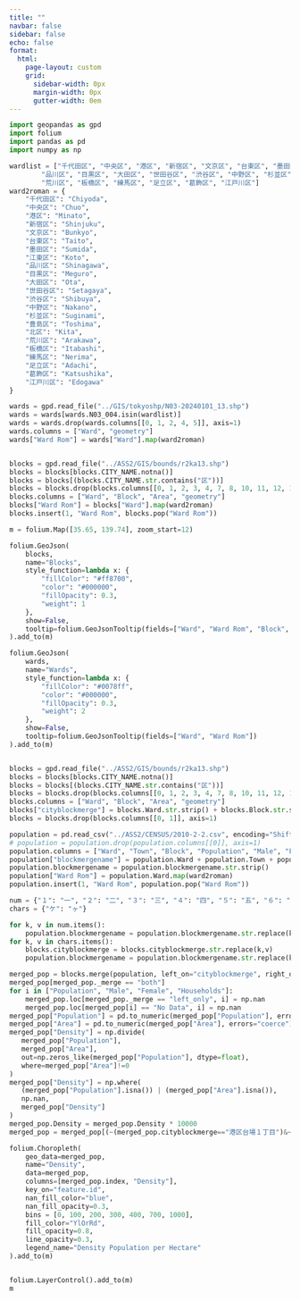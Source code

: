 ```yaml
---
title: ""
navbar: false
sidebar: false
echo: false
format:
  html:
    page-layout: custom
    grid:
      sidebar-width: 0px
      margin-width: 0px
      gutter-width: 0em
---
```

```python
import geopandas as gpd
import folium
import pandas as pd
import numpy as np

wardlist = ["千代田区", "中央区", "港区", "新宿区", "文京区", "台東区", "墨田区", "江東区", 
        "品川区", "目黒区", "大田区", "世田谷区", "渋谷区", "中野区", "杉並区", "豊島区", "北区", 
        "荒川区", "板橋区", "練馬区", "足立区", "葛飾区", "江戸川区"]
ward2roman = {
    "千代田区": "Chiyoda",
    "中央区": "Chuo",
    "港区": "Minato",
    "新宿区": "Shinjuku",
    "文京区": "Bunkyo",
    "台東区": "Taito",
    "墨田区": "Sumida",
    "江東区": "Koto",
    "品川区": "Shinagawa",
    "目黒区": "Meguro",
    "大田区": "Ota",
    "世田谷区": "Setagaya",
    "渋谷区": "Shibuya",
    "中野区": "Nakano",
    "杉並区": "Suginami",
    "豊島区": "Toshima",
    "北区": "Kita",
    "荒川区": "Arakawa",
    "板橋区": "Itabashi",
    "練馬区": "Nerima",
    "足立区": "Adachi",
    "葛飾区": "Katsushika",
    "江戸川区": "Edogawa"
}

wards = gpd.read_file("../GIS/tokyoshp/N03-20240101_13.shp")
wards = wards[wards.N03_004.isin(wardlist)]
wards = wards.drop(wards.columns[[0, 1, 2, 4, 5]], axis=1)
wards.columns = ["Ward", "geometry"]
wards["Ward Rom"] = wards["Ward"].map(ward2roman)


blocks = gpd.read_file("../ASS2/GIS/bounds/r2ka13.shp")
blocks = blocks[blocks.CITY_NAME.notna()]
blocks = blocks[(blocks.CITY_NAME.str.contains("区"))]
blocks = blocks.drop(blocks.columns[[0, 1, 2, 3, 4, 7, 8, 10, 11, 12, 13, 14, 15, 16, 17, 18, 19, 20, 21, 22, 23, 24, 25, 26, 27, 28]], axis=1)
blocks.columns = ["Ward", "Block", "Area", "geometry"]
blocks["Ward Rom"] = blocks["Ward"].map(ward2roman)
blocks.insert(1, "Ward Rom", blocks.pop("Ward Rom"))

m = folium.Map([35.65, 139.74], zoom_start=12)

folium.GeoJson(
    blocks,
    name="Blocks",
    style_function=lambda x: {
        "fillColor": "#ff8700",
        "color": "#000000",
        "fillOpacity": 0.3,
        "weight": 1
    }, 
    show=False,
    tooltip=folium.GeoJsonTooltip(fields=["Ward", "Ward Rom", "Block", "Area"])
).add_to(m)

folium.GeoJson(
    wards,
    name="Wards",
    style_function=lambda x: {
        "fillColor": "#0078ff",
        "color": "#000000",
        "fillOpacity": 0.3,
        "weight": 2
    },
    show=False,
    tooltip=folium.GeoJsonTooltip(fields=["Ward", "Ward Rom"])
).add_to(m)


blocks = gpd.read_file("../ASS2/GIS/bounds/r2ka13.shp")
blocks = blocks[blocks.CITY_NAME.notna()]
blocks = blocks[(blocks.CITY_NAME.str.contains("区"))]
blocks = blocks.drop(blocks.columns[[0, 1, 2, 3, 4, 7, 8, 10, 11, 12, 13, 14, 15, 16, 17, 18, 19, 20, 21, 22, 23, 24, 25, 26, 27, 28]], axis=1)
blocks.columns = ["Ward", "Block", "Area", "geometry"]
blocks["cityblockmerge"] = blocks.Ward.str.strip() + blocks.Block.str.strip()
blocks = blocks.drop(blocks.columns[[0, 1]], axis=1)

population = pd.read_csv("../ASS2/CENSUS/2010-2-2.csv", encoding="Shift-JIS")
# population = population.drop(population.columns[[0]], axis=1)
population.columns = ["Ward", "Town", "Block", "Population", "Male", "Female", "Households"]
population["blockmergename"] = population.Ward + population.Town + population.Block
population.blockmergename = population.blockmergename.str.strip()
population["Ward Rom"] = population.Ward.map(ward2roman)
population.insert(1, "Ward Rom", population.pop("Ward Rom"))

num = {"１": "一", "２": "二", "３": "三", "４": "四", "５": "五", "６": "六", "７": "七", "８": "八", "９": "九"}
chars = {"ケ": "ヶ"}

for k, v in num.items():
    population.blockmergename = population.blockmergename.str.replace(k,v)
for k, v in chars.items():
    blocks.cityblockmerge = blocks.cityblockmerge.str.replace(k,v)
    population.blockmergename = population.blockmergename.str.replace(k,v)

merged_pop = blocks.merge(population, left_on="cityblockmerge", right_on="blockmergename", how="outer",indicator=True)
merged_pop[merged_pop._merge == "both"]
for i in ["Population", "Male", "Female", "Households"]:
    merged_pop.loc[merged_pop._merge == "left_only", i] = np.nan 
    merged_pop.loc[merged_pop[i] == "No Data", i] = np.nan
merged_pop["Population"] = pd.to_numeric(merged_pop["Population"], errors="coerce")  
merged_pop["Area"] = pd.to_numeric(merged_pop["Area"], errors="coerce")
merged_pop["Density"] = np.divide(
   merged_pop["Population"], 
   merged_pop["Area"], 
   out=np.zeros_like(merged_pop["Population"], dtype=float), 
   where=merged_pop["Area"]!=0
)
merged_pop["Density"] = np.where(
   (merged_pop["Population"].isna()) | (merged_pop["Area"].isna()),
   np.nan,
   merged_pop["Density"]
)
merged_pop.Density = merged_pop.Density * 10000
merged_pop = merged_pop[(~(merged_pop.cityblockmerge=="港区台場１丁目")&~(merged_pop.Density>1900))]

folium.Choropleth(
    geo_data=merged_pop,
    name="Density",
    data=merged_pop,
    columns=[merged_pop.index, "Density"],
    key_on="feature.id",
    nan_fill_color="blue",
    nan_fill_opacity=0.3,
    bins = [0, 100, 200, 300, 400, 700, 1000],
    fill_color="YlOrRd",
    fill_opacity=0.8,
    line_opacity=0.3,
    legend_name="Density Population per Hectare"
).add_to(m)


folium.LayerControl().add_to(m)
m
```